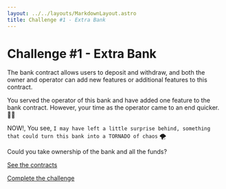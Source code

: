 ```yaml
---
layout: ../../layouts/MarkdownLayout.astro
title: Challenge #1 - Extra Bank
---
```


# Challenge #1 - Extra Bank

The bank contract allows users to deposit and withdraw, 
and both the owner and operator can add new features or additional features to this contract.

You served the operator of this bank and have added one feature to the bank contract. 
However, your time as the operator came to an end quicker. 🚪😞

NOW!, You see, 
`I may have left a little surprise behind, something that could turn this bank into a TORNADO of chaos` 🌪️

Could you take ownership of the bank and all the funds?

[See the contracts](https://github.com/valixconsulting/valix-ctf-playground/tree/main/contracts/extra-bank)

[Complete the challenge](https://github.com/valixconsulting/valix-ctf-playground/tree/main/test/extra-bank/extra-bank.challenge.ts)
